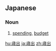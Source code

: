 ==Japanese==
{{ja-kanjitab|さい|しゅつ|yomi=on}}

===Noun===
{{ja-noun|さいしゅつ}}

# [[spending]], [[budget]]
#: {{ja-usex|'''歳出'''削減は財政再建に欠かせない。|'''さいしゅつ''' さくげん は ざいせい さいけん に かかせない。|Cutting the spending is essential in rebuilding the budget.}}

[[hu:歳出]]
[[ja:歳出]]
[[zh:歳出]]